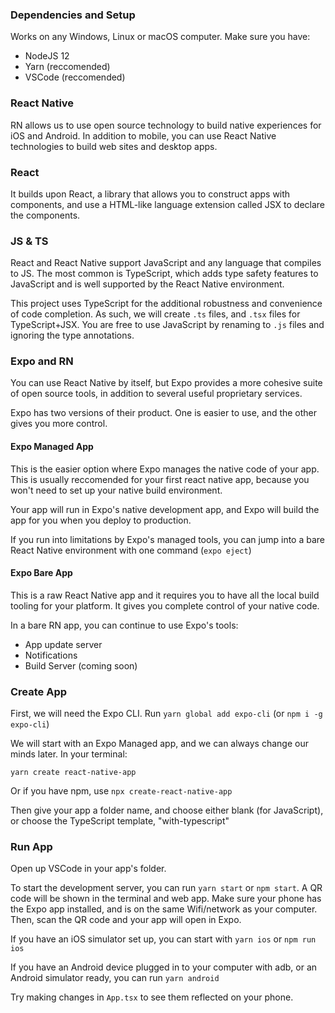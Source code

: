 

### Dependencies and Setup

Works on any Windows, Linux or macOS computer. Make sure you have:

- NodeJS 12
- Yarn (reccomended)
- VSCode (reccomended)

### React Native

RN allows us to use open source technology to build native experiences for iOS and Android. In addition to mobile, you can use React Native technologies to build web sites and desktop apps.

### React

It builds upon React, a library that allows you to construct apps with components, and use a HTML-like language extension called JSX to declare the components.

### JS & TS

React and React Native support JavaScript and any language that compiles to JS. The most common is TypeScript, which adds type safety features to JavaScript and is well supported by the React Native environment.

This project uses TypeScript for the additional robustness and convenience of code completion. As such, we will create `.ts` files, and `.tsx` files for TypeScript+JSX. You are free to use JavaScript by renaming to `.js` files and ignoring the type annotations. 

### Expo and RN

You can use React Native by itself, but Expo provides a more cohesive suite of open source tools, in addition to several useful proprietary services.

Expo has two versions of their product. One is easier to use, and the other gives you more control.

#### Expo Managed App

This is the easier option where Expo manages the native code of your app. This is usually reccomended for your first react native app, because you won't need to set up your native build environment.

Your app will run in Expo's native development app, and Expo will build the app for you when you deploy to production.

If you run into limitations by Expo's managed tools, you can jump into a bare React Native environment with one command (`expo eject`)

#### Expo Bare App

This is a raw React Native app and it requires you to have all the local build tooling for your platform. It gives you complete control of your native code.

In a bare RN app, you can continue to use Expo's tools:

- App update server
- Notifications
- Build Server (coming soon)

### Create App

First, we will need the Expo CLI. Run `yarn global add expo-cli` (or `npm i -g expo-cli`)

We will start with an Expo Managed app, and we can always change our minds later. In your terminal:

```
yarn create react-native-app
```

Or if you have npm, use `npx create-react-native-app`

Then give your app a folder name, and choose either blank (for JavaScript), or choose the TypeScript template, "with-typescript"

### Run App

Open up VSCode in your app's folder.

To start the development server, you can run `yarn start` or `npm start`. A QR code will be shown in the terminal and web app. Make sure your phone has the Expo app installed, and is on the same Wifi/network as your computer. Then, scan the QR code and your app will open in Expo.

If you have an iOS simulator set up, you can start with `yarn ios` or `npm run ios`

If you have an Android device plugged in to your computer with adb, or an Android simulator ready, you can run `yarn android`

Try making changes in `App.tsx` to see them reflected on your phone.
